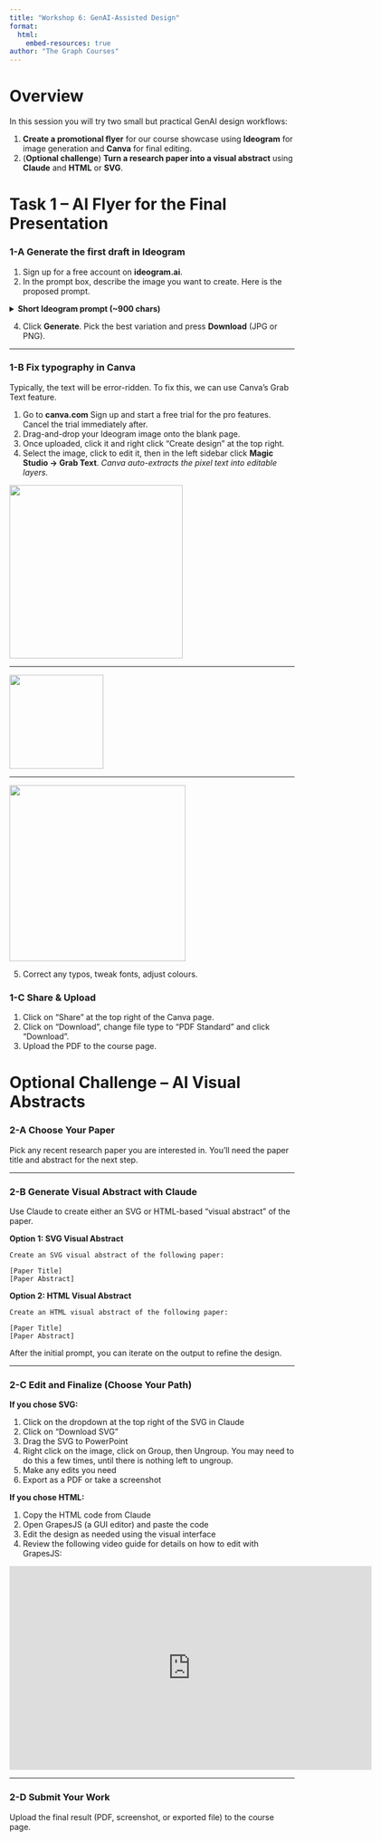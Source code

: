```yaml
---
title: "Workshop 6: GenAI‑Assisted Design"
format: 
  html:
    embed-resources: true
author: "The Graph Courses"
---
```


# Overview

In this session you will try two small but practical GenAI design workflows:

1.  **Create a promotional flyer** for our course showcase using **Ideogram** for image generation and **Canva** for final editing.
2.  (**Optional challenge**) **Turn a research paper into a visual abstract** using **Claude** and **HTML** or **SVG**.

# Task 1 – AI Flyer for the Final Presentation

### 1-A Generate the first draft in Ideogram

1.  Sign up for a free account on **ideogram.ai**.
2.  In the prompt box, describe the image you want to create. Here is the proposed prompt.

<details>

<summary><strong>Short Ideogram prompt (\~900 chars)</strong></summary>

```         
Create an attractive flyer for the following event:
► Main headline: “Graph Courses – Generative AI Portfolio Showcase”.
► Sub-headline: “Final class presentation”.
► Date and Time
   • Friday, 27 Jun 2025  3 – 5 PM (GMT)
   • Sunday, 29 Jun 2025  5 – 7 PM (GMT)
► Sign up instructions: “Sign up on my website [WEBSITE NAME HERE] open the chat bubble and tell the agent you would like to attend the showcase.”
```

</details>

4.  Click **Generate**. Pick the best variation and press **Download** (JPG or PNG).

------------------------------------------------------------------------

### 1-B Fix typography in Canva

Typically, the text will be error-ridden. To fix this, we can use Canva's Grab Text feature.

1.  Go to **canva.com** Sign up and start a free trial for the pro features. Cancel the trial immediately after.
2.  Drag-and-drop your Ideogram image onto the blank page.
3.  Once uploaded, click it and right click "Create design" at the top right.
4.  Select the image, click to edit it, then in the left sidebar click **Magic Studio → Grab Text**. *Canva auto-extracts the pixel text into editable layers.*

![](images/create_design.jpg){width="306"}

---

 ![](images/edit.jpg){width="166"} 

---

 ![](images/grab_text.jpg){width="311"}

5.  Correct any typos, tweak fonts, adjust colours.

### 1-C Share & Upload

1.  Click on "Share" at the top right of the Canva page.
2.  Click on "Download", change file type to "PDF Standard" and click "Download".
3.  Upload the PDF to the course page.

# Optional Challenge – AI Visual Abstracts

### 2-A Choose Your Paper

Pick any recent research paper you are interested in. You'll need the paper title and abstract for the next step.

------------------------------------------------------------------------

### 2-B Generate Visual Abstract with Claude

Use Claude to create either an SVG or HTML-based "visual abstract" of the paper.

**Option 1: SVG Visual Abstract**

```         
Create an SVG visual abstract of the following paper:

[Paper Title]
[Paper Abstract]
```

**Option 2: HTML Visual Abstract**

```         
Create an HTML visual abstract of the following paper:

[Paper Title]
[Paper Abstract]
```

After the initial prompt, you can iterate on the output to refine the design.

------------------------------------------------------------------------

### 2-C Edit and Finalize (Choose Your Path)

**If you chose SVG:**

1.  Click on the dropdown at the top right of the SVG in Claude
2.  Click on "Download SVG"
3.  Drag the SVG to PowerPoint
4.  Right click on the image, click on Group, then Ungroup. You may need to do this a few times, until there is nothing left to ungroup.
5.  Make any edits you need
6.  Export as a PDF or take a screenshot

**If you chose HTML:**

1.  Copy the HTML code from Claude
2.  Open GrapesJS (a GUI editor) and paste the code
3.  Edit the design as needed using the visual interface
4.  Review the following video guide for details on how to edit with GrapesJS:

<iframe src="https://player.vimeo.com/video/1092170358" width="640" height="360" frameborder="0" allow="autoplay; fullscreen; picture-in-picture" allowfullscreen>

</iframe>

------------------------------------------------------------------------

### 2-D Submit Your Work

Upload the final result (PDF, screenshot, or exported file) to the course page.